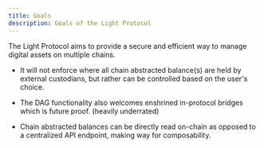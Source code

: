 ```yaml
---
title: Goals
description: Goals of the Light Protocol
---
```


The Light Protocol aims to provide a secure and efficient way to manage digital assets on multiple chains. 

- It will not enforce where all chain abstracted balance(s) are held by external custodians, but rather can be controlled based on the user's choice.

- The DAG functionality also welcomes enshrined in-protocol bridges which is future proof. (heavily underrated)

- Chain abstracted balances can be directly read on-chain as opposed to a centralized API endpoint, making way for composability.